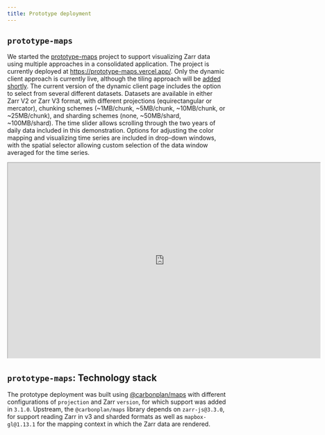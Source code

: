 ```yaml
---
title: Prototype deployment
---
```


## `prototype-maps`

We started the [prototype-maps](https://github.com/carbonplan/prototype-maps) project to support visualizing Zarr data using multiple approaches in a consolidated application. The project is currently deployed at [https://prototype-maps.vercel.app/](https://prototype-maps.vercel.app/). Only the dynamic client approach is currently live, although the tiling approach will be [added shortly](https://github.com/carbonplan/prototype-maps/pull/7). The current version of the dynamic client page includes the option to select from several different datasets. Datasets are available in either Zarr V2 or Zarr V3 format, with different projections (equirectangular or mercator), chunking schemes (~1MB/chunk, ~5MB/chunk, ~10MB/chunk, or ~25MB/chunk), and sharding schemes (none, ~50MB/shard, ~100MB/shard). The time slider allows scrolling through the two years of daily data included in this demonstration. Options for adjusting the color mapping and visualizing time series are included in drop-down windows, with the spatial selector allowing custom selection of the data window averaged for the time series.

```{=html}
<iframe
  style='transform: scale(0.5); transform-origin: top left; margin-bottom: -450px; margin-right: -720px;'
  id="Dynamic-Client-Selection"
  title="Prototype Maps - Dynamic Client"
  width="1440"
  height="900"
  src="https://prototype-maps.vercel.app/"
>
</iframe>
```

## `prototype-maps`: Technology stack

The prototype deployment was built using [@carbonplan/maps](https://github.com/carbonplan/maps) with different configurations of `projection` and Zarr `version`, for which support was added in `3.1.0`. Upstream, the `@carbonplan/maps` library depends on `zarr-js@3.3.0`, for support reading Zarr in v3 and sharded formats as well as `mapbox-gl@1.13.1` for the mapping context in which the Zarr data are rendered.
